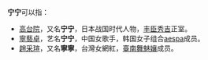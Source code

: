 '''宁宁'''可以指：
*[[高台院|高台院]]，又名'''宁宁'''，日本战国时代人物，[[丰臣秀吉|丰臣秀吉]]正室。
*[[寧藝卓|寧藝卓]]，艺名'''宁宁'''，中国女歌手，韩国女子组合[[aespa|aespa]]成员。
*[[趙采瑄|趙采瑄]]，又名'''寧寧'''，台灣女網紅，[[臺南舞魅孃|臺南舞魅孃]]成员。

{{disambig|Cat=二字人名消歧义}}
